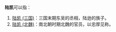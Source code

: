 '''陆凯'''可以指：
# [[陆凯_(三国)|陆凯 (三国)]]：三国末期东吴的丞相，陆逊的族子。
# [[陆凯_(北魏)|陆凯 (北魏)]]：南北朝时期北魏的官员，以忠厚见称。

{{消歧义|K凯|cat=二字陆姓人名消歧义}}